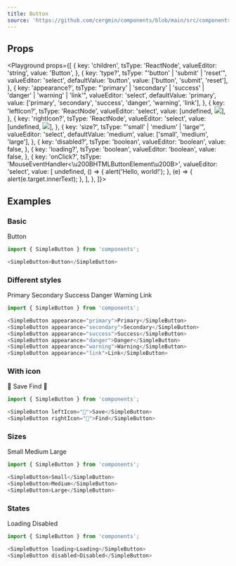 ```yaml
---
title: Button
source: 'https://github.com/cergmin/components/blob/main/src/components/SimpleButton/SimpleButton.tsx'
---
```


## Props

<Playground
  props={[
    {
      key: 'children',
      tsType: 'ReactNode',
      valueEditor: 'string',
      value: 'Button',
    },
    {
      key: 'type?',
      tsType: "'button' | 'submit' | 'reset'",
      valueEditor: 'select',
      defaultValue: 'button',
      value: ['button', 'submit', 'reset'],
    },
    {
      key: 'appearance?',
      tsType:
        "'primary' | 'secondary' | 'success' | 'danger' | 'warning' | 'link'",
      valueEditor: 'select',
      defaultValue: 'primary',
      value: ['primary', 'secondary', 'success', 'danger', 'warning', 'link'],
    },
    {
      key: 'leftIcon?',
      tsType: 'ReactNode',
      valueEditor: 'select',
      value: [undefined, <img src="/resources/images/github.svg" />],
    },
    {
      key: 'rightIcon?',
      tsType: 'ReactNode',
      valueEditor: 'select',
      value: [undefined, <img src="/resources/images/github.svg" />],
    },
    {
      key: 'size?',
      tsType: "'small' | 'medium' | 'large'",
      valueEditor: 'select',
      defaultValue: 'medium',
      value: ['small', 'medium', 'large'],
    },
    {
      key: 'disabled?',
      tsType: 'boolean',
      valueEditor: 'boolean',
      value: false,
    },
    {
      key: 'loading?',
      tsType: 'boolean',
      valueEditor: 'boolean',
      value: false,
    },
    {
      key: 'onClick?',
      tsType: 'MouseEventHandler<\u200BHTMLButtonElement\u200B>',
      valueEditor: 'select',
      value: [
        undefined,
        () => {
          alert('Hello, world!');
        },
        (e) => {
          alert(e.target.innerText);
        },
      ],
    },
  ]}>
  <SimpleButton />
</Playground>

## Examples

### Basic

<Example>
  <SimpleButton>Button</SimpleButton>
</Example>

```javascript
import { SimpleButton } from 'components';

<SimpleButton>Button</SimpleButton>
```

### Different styles

<Example>
  <SimpleButton appearance="primary">Primary</SimpleButton>
  <SimpleButton appearance="secondary">Secondary</SimpleButton>
  <SimpleButton appearance="success">Success</SimpleButton>
  <SimpleButton appearance="danger">Danger</SimpleButton>
  <SimpleButton appearance="warning">Warning</SimpleButton>
  <SimpleButton appearance="link">Link</SimpleButton>
</Example>

```javascript
import { SimpleButton } from 'components';

<SimpleButton appearance="primary">Primary</SimpleButton>
<SimpleButton appearance="secondary">Secondary</SimpleButton>
<SimpleButton appearance="success">Success</SimpleButton>
<SimpleButton appearance="danger">Danger</SimpleButton>
<SimpleButton appearance="warning">Warning</SimpleButton>
<SimpleButton appearance="link">Link</SimpleButton>
```

### With icon

<Example>
  <SimpleButton>💾 Save</SimpleButton>
  <SimpleButton>Find 🔎</SimpleButton>
</Example>

```javascript
import { SimpleButton } from 'components';

<SimpleButton leftIcon="💾">Save</SimpleButton>
<SimpleButton rightIcon="🔎">Find</SimpleButton>
```

### Sizes

<Example>
  <SimpleButton>Small</SimpleButton>
  <SimpleButton>Medium</SimpleButton>
  <SimpleButton>Large</SimpleButton>
</Example>

```javascript
import { SimpleButton } from 'components';

<SimpleButton>Small</SimpleButton>
<SimpleButton>Medium</SimpleButton>
<SimpleButton>Large</SimpleButton>
```

### States

<Example>
  <SimpleButton loading>Loading</SimpleButton>
  <SimpleButton disabled>Disabled</SimpleButton>
</Example>

```javascript
import { SimpleButton } from 'components';

<SimpleButton loading>Loading</SimpleButton>
<SimpleButton disabled>Disabled</SimpleButton>
```
